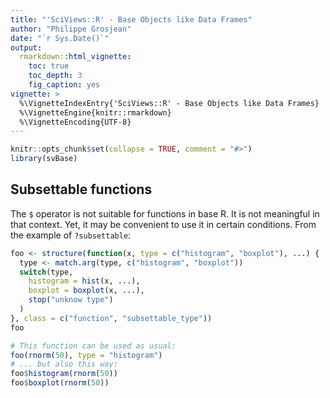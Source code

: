 ```yaml
---
title: "'SciViews::R' - Base Objects like Data Frames"
author: "Philippe Grosjean"
date: "`r Sys.Date()`"
output:
  rmarkdown::html_vignette:
    toc: true
    toc_depth: 3
    fig_caption: yes
vignette: >
  %\VignetteIndexEntry{'SciViews::R' - Base Objects like Data Frames}
  %\VignetteEngine{knitr::rmarkdown}
  %\VignetteEncoding{UTF-8}
---
```


```r
knitr::opts_chunk$set(collapse = TRUE, comment = "#>")
library(svBase)
```

## Subsettable functions

The `$` operator is not suitable for functions in base R. It is not meaningful in that context. Yet, it may be convenient to use it in certain conditions. From the example of `?subsettable`:

```r
foo <- structure(function(x, type = c("histogram", "boxplot"), ...) {
  type <- match.arg(type, c("histogram", "boxplot"))
  switch(type,
    histogram = hist(x, ...),
    boxplot = boxplot(x, ...),
    stop("unknow type")
  )
}, class = c("function", "subsettable_type"))
foo

# This function can be used as usual:
foo(rnorm(50), type = "histogram")
# ... but also this way:
foo$histogram(rnorm(50))
foo$boxplot(rnorm(50))
```

